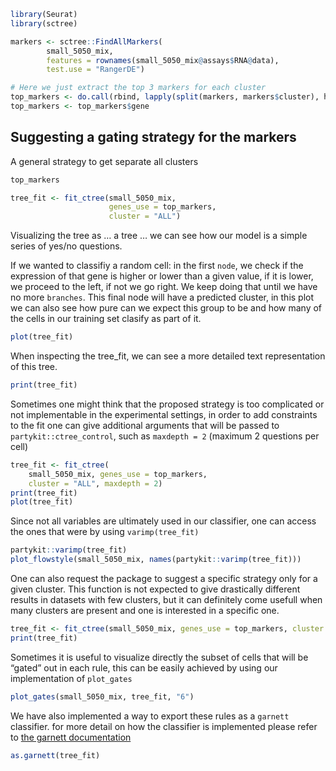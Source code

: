

```r
library(Seurat)
library(sctree)

markers <- sctree::FindAllMarkers(
        small_5050_mix,
        features = rownames(small_5050_mix@assays$RNA@data),
        test.use = "RangerDE")

# Here we just extract the top 3 markers for each cluster
top_markers <- do.call(rbind, lapply(split(markers, markers$cluster), head, 3))
top_markers <- top_markers$gene
```


## Suggesting a gating strategy for the markers

A general strategy to get separate all clusters

```r
top_markers
```


```r
tree_fit <- fit_ctree(small_5050_mix,
                      genes_use = top_markers,
                      cluster = "ALL")
```

Visualizing the tree as ... a tree ... we can see how our model is a simple
series of yes/no questions.

If we wanted to classifiy a random cell: in the first `node`, we check if the
expression of that gene is higher or lower than a given value, if it is lower,
we proceed to the left, if not we go right. We keep doing that until we have no
more `branches`. This final node will have a predicted cluster, in this plot we
can also see how pure can we expect this group to be and how many of the cells
in our training set clasify as part of it.

```r
plot(tree_fit)
```

When inspecting the tree_fit, we can see a more detailed text representation
of this tree.

```r
print(tree_fit)
```

Sometimes one might think that the proposed strategy is too complicated or not
implementable in the experimental settings, in order to add constraints to the fit
one can give additional arguments that will be passed to
`partykit::ctree_control`, such as `maxdepth = 2` (maximum 2 questions per cell)

```r
tree_fit <- fit_ctree(
    small_5050_mix, genes_use = top_markers,
    cluster = "ALL", maxdepth = 2)
print(tree_fit)
plot(tree_fit)
```

Since not all variables are ultimately used in our classifier, one can access
the ones that were by using `varimp(tree_fit)`

```r
partykit::varimp(tree_fit)
plot_flowstyle(small_5050_mix, names(partykit::varimp(tree_fit)))
```


One can also request the package to suggest a specific strategy only for a given
cluster. This function is not expected to give drastically different results in
datasets with few clusters, but it can definitely come usefull when many clusters
are present and one is interested in a specific one.

```r
tree_fit <- fit_ctree(small_5050_mix, genes_use = top_markers, cluster = "0")
print(tree_fit)
```

Sometimes it is useful to visualize directly the subset of cells that will be 
"gated" out in each rule, this can be easily achieved by using our implementation
of `plot_gates`


```r
plot_gates(small_5050_mix, tree_fit, "6")
```


We have also implemented a way to export these rules as a `garnett` classifier.
for more detail on how the classifier is implemented please refer to [the garnett
documentation](https://cole-trapnell-lab.github.io/garnett/docs/#constructing-a-marker-file)

```r
as.garnett(tree_fit)
```

